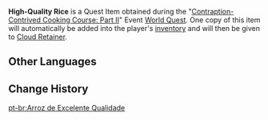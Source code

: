 {{Item Infobox
|id           = 100980
|image        = Item Wheat.png
|type         = Quest Items
|description  = High-quality rice that you obtained from [[Brunn]]. It looks like it'll cook well.
|source1      = Obtained during [[Contraption-Contrived Cooking Course: Part II]]
}}
'''High-Quality Rice''' is a Quest Item obtained during the "[[Contraption-Contrived Cooking Course: Part II]]" Event [[World Quest]]. One copy of this item will automatically be added into the player's [[inventory]] and will then be given to [[Cloud Retainer]].

==Other Languages==
{{Other Languages|default_hidden = 1
|en      = High-Quality Rice
|zhs     = 优质稻米
|zhs_rm  = Yōuzhì Dàomǐ
|zht     = 優質稻米
|zht_rm  = Yōuzhí Dàomǐ
|ja      = 良質な米
|ja_rm   = Ryoushitsu na Kome
|ko      = 양질의 쌀
|ko_rm   = Yangjil-ui Ssal
|es      = Arroz de excelente calidad
|fr      = Riz de qualité
|ru      = Высококачественный рис
|th      = Rice คุณภาพดี
|th_rm   = Rice Khunphap Di
|vi      = Lúa Nước Hảo Hạng
|de      = Hochwertiger Reis
|id      = Rice Berkualitas Tinggi
|pt      = Arroz de Excelente Qualidade
}}

==Change History==
{{Change History|2.1}}

[[pt-br:Arroz de Excelente Qualidade]]